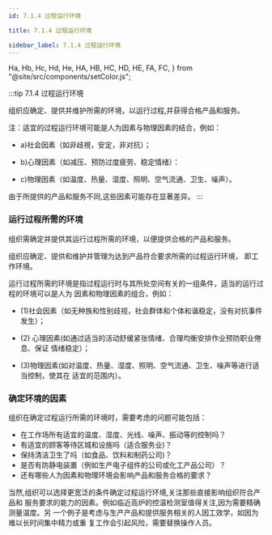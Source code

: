 ```yaml
---
id: 7.1.4 过程运行环境

title: 7.1.4 过程运行环境

sidebar_label: 7.1.4 过程运行环境
---
```


  Ha,
  Hb,
  Hc,
  Hd,
  He,
  HA,
  HB,
  HC,
  HD,
  HE,
  FA,
  FC,
} from "@site/src/components/setColor.js";



:::tip <FA>7.1.4 过程运行环境</FA>

 
组织应确定、提供并维护所需的环境，以运行过程,并获得合格产品和服务。

注：适宜的过程运行环境可能是人为因素与物理因素的结合，例如：

* a)社会因素（如非歧視，安定，非对抗）；

* b)心理因素（如减压、预防过度疲劳、稳定情绪）：

* c)物理因素（如温度、热量、湿度、照明、空气流通、卫生、噪声）。

由于所提供的产品和服务不同,这些因素可能存在显著差异。
:::


### 运行过程所需的环境

组织需确定并提供其运行过程所需的环境，以便提供合格的产品和服务。

组织应确定、提供和维护并管理为达到产品符合要求所需的过程运行环境，
即工作环境。


运行过程所需的环境是指过程运行时与其所处空间有关的一组条件，适当的运行过程的环境可以是人为
因素和物理因素的组合，例如：

* (1)社会因素（如无种族和性别歧视，社会群体和个体和谐稳定，没有对抗事件发生）；

* (2) 心理因素(如通过适当的活动舒缓紧张情绪、合理均衡安排作业预防职业倦息、保证
情绪稳定）；

* (3)物理因素(如对温度、热量、湿度、照明、空气流通、卫生、噪声等进行适当控制，使其在
适宜的范围内）。

### 确定环境的因素

组织在确定过程运行所需的环境时，需要考虑的问题可能包括：
* 在工作场所有适宜的温度、湿度、光线、噪声、振动等的控制吗？
* 有适宜的顾客等待区城和设施吗（适合服务业)？
* 保持清洁卫生了吗（如食品、饮料和制药公司)？
* 是否有防静电装置（例如生产电子组件的公司或化工产品公司）？
* 还有哪些人为因素和物理环境会影响产品和服务合格的要求？

当然,组织可以选择更宽泛的条件确定过程运行环境,关注那些直接影响组织符合产品和
服务要求的能力的因素。例如临近高炉的控温检测室值得关注,因为需要精确测量温度。另
一个例子是考虑与生产产品和提供服务相关的人因工效学，如因为难以长时间集中精力或重
复工作会引起风险，需要替换操作人员。